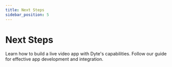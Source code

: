 ```yaml
---
title: Next Steps
sidebar_position: 5
---
```


# Next Steps

Learn how to build a live video app with Dyte's capabilities. Follow our guide for effective app development and integration.